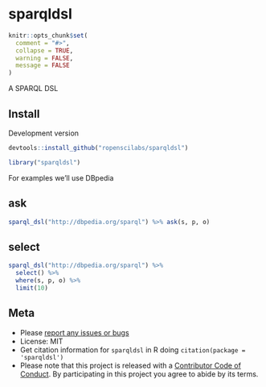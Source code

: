 sparqldsl
=========

```r
knitr::opts_chunk$set(
  comment = "#>",
  collapse = TRUE,
  warning = FALSE,
  message = FALSE
)
```

A SPARQL DSL

## Install

Development version

```r
devtools::install_github("ropenscilabs/sparqldsl")
```

```r
library("sparqldsl")
```

For examples we'll use DBpedia

## ask

```r
sparql_dsl("http://dbpedia.org/sparql") %>% ask(s, p, o)
```

## select

```r
sparql_dsl("http://dbpedia.org/sparql") %>%
  select() %>%
  where(s, p, o) %>%
  limit(10)
```

## Meta

* Please [report any issues or bugs](https://github.com/ropenscilabs/sparqldsl/issues)
* License: MIT
* Get citation information for `sparqldsl` in R doing `citation(package = 'sparqldsl')`
* Please note that this project is released with a [Contributor Code of Conduct](CODE_OF_CONDUCT.md). By participating in this project you agree to abide by its terms.
